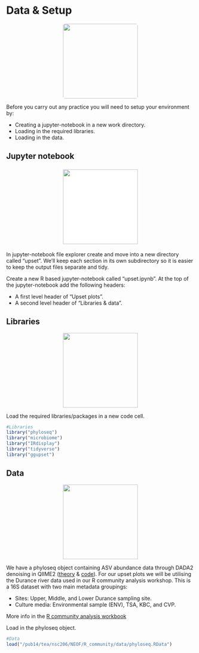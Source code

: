 # Data & Setup
<center>
![](images/setup_8.png){style="width:200px; border-radius:5px"}
</center>


Before you carry out any practice you will need to setup your environment by:

- Creating a jupyter-notebook in a new work directory.
- Loading in the required libraries.
- Loading in the data.

## Jupyter notebook
<center>
![](images/jupyter_logo.png){style="width:200px; background: white; border-radius:5px; border: white solid 5px"}
</center>

In jupyter-notebook file explorer create and move into a new directory called "upset".
We'll keep each section in its own subdirectory so it is easier to keep the output files separate and tidy.

Create a new R based jupyter-notebook called "upset.ipynb".
At the top of the jupyter-notebook add the following headers:

- A first level header of "Upset plots".
- A second level header of "Libraries & data".

## Libraries
<center>
![](images/packages.png){style="width:200px"}
</center>

Load the required libraries/packages in a new code cell.

```r
#Libraries
library("phyloseq")
library("microbiome")
library("IRdisplay")
library("tidyverse")
library("ggupset")
```

## Data

<center>
![](images/river.png){style="width:200px"}
</center>

We have a phyloseq object containing ASV abundance data through DADA2 denoising in QIIME2 ([theory](https://neof-workshops.github.io/16S_yg84o9/Course/03-Intro_to_qiime2.html#amplicon-sequence-variants-identification) & [code](https://neof-workshops.github.io/16S_yg84o9/Course/09-ASV_identification.html)).
For our upset plots we will be utilising the Durance river data used in our R community analysis workshop.
This is a 16S dataset with two main metadata groupings:

- Sites: Upper, Middle, and Lower Durance sampling site.
- Culture media: Environmental sample (ENV), TSA, KBC, and CVP.

More info in the [R community analysis workbook](https://neof-workshops.github.io/R_community_whqkt8/Course/02-Dataset_and_workflow.html#dataset)

Load in the phyloseq object.

```r
#Data
load("/pub14/tea/nsc206/NEOF/R_community/data/phyloseq.RData")
```
